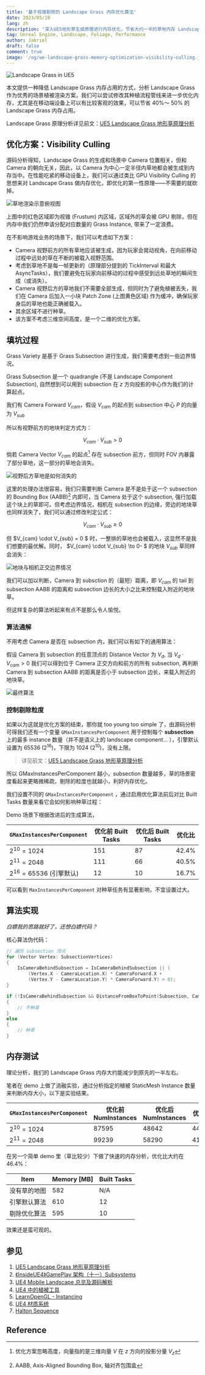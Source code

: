 ```yaml
---
title: '基于视锥剔除的 Landscape Grass 内存优化算法'
date: 2023/05/18
lang: zh
description: '深入UE5地形草生成原理进行内存优化，节省大约一半的草地内存 Landscape Grass memory pptimization by visibility culling'
tag: Unreal Engine, Landscape, Foliage, Performance
author: Jabriel
draft: false
comment: true
image: '/og/ue-landscape-grass-memory-optimization-visibility-culling.jpg'
---
```


![Landscape Grass in UE5](./landscaspe-grass-world.jpeg)

本文提供一种降低 Landscape Grass 内存占用的方式，分析 Landscape Grass 作为优秀的场景植被渲染方案，我们可以尝试修改其种植流程管线来进一步优化内存，尤其是在移动端设备上可以有比较客观的效果，可以节省 40%～ 50% 的 Landscape Grass 内存占用。

Landscape Grass 原理分析详见前文：[UE5 Landscape Grass 地形草原理分析](/posts/a-look-under-the-hood-at-unreal-engine-landscape-grass)

## 优化方案：Visibility Culling

源码分析得知，Landscape Grass 的生成和场景中 Camera 位置相关，但和 Camera 的朝向无关，因此，以 Camera 为中心一定半径内草地都会被生成到内存当中。在性能吃紧的移动设备上，我们可以通过类比 GPU Visibility Culling 的思想来对 Landscape Grass 做内存优化，即优化的第一性原理——不需要的就砍掉。

![草地渲染示意俯视图](./mem-opt-overview.png)

上图中的红色区域即为视锥 (Frustum) 内区域，区域外的草会被 GPU 剔除，但在内存中我们仍然申请分配对应数量的 Grass Instance, 带来了一定浪费。

在不影响游戏业务的场景下，我们可以考虑如下方案：

-   Camera 视野前方的所有草地应该被生成，因为玩家会晃动视角，在向前移动过程中远处的草在不断的被载入视野范围。
-   考虑到草地不是每一帧更新的（原理部分提到的 TickInterval 和最大 AsyncTasks），我们要避免在玩家向前移动的过程中感受到远处草地的瞬间生成（或消失）。
-   Camera 视野后方的草地我们不需要全部生成，但同时为了避免植被丢失，我们在 Camera 后加入一小块 Patch Zone (上图黄色区域) 作为缓冲，确保玩家身后的草地也能正确被载入。
-   其余区域不进行种草。
-   该方案不考虑三维空间高度，是一个二维的优化方案。

## 填坑过程

Grass Variety 是基于 Grass Subsection 进行生成，我们需要考虑到一些边界情况。

Grass Subsection 是一个 quadrangle (不是 Landscape Component Subsection), 自然想到可以用到 subsection 在 $z$ 方向投影的中心作为我们的计算起点。

我们有 Camera Forward $V_{cam}$，假设 $V_{cam}$ 的起点到 subsection 中心 $P$ 的向量为 $V_{sub}$

所以有视野前方的地块判定方式为：

$$
V_{cam} \cdot V_{sub} > 0
$$

倘若 Camera Vector $V_{cam}$ 的起点[^vector3to2] 存在 subsection 前方，但同时 FOV 内暴露了部分草地，这一部分的草地会消失。

[^vector3to2]: 优化方案忽略高度，向量指的是三维向量 $V$ 在 $z$ 方向的投影分量 $V_{z}$

![视野后方草地是如何消失的](./missing-grass.png)

这里的处理办法很容易，我们只需要判断 Camera 是不是处于这一个 subsection 的 Bounding Box (AABB)[^AABB] 内即可，当 Camera 处于这个 subsection, 强行加载这个块上的草即可。但考虑边界情况，相机在 subsection 的边缘，旁边的地块草也同样消失了，我们可以通过修改判定公式：

$$
V_{cam} \cdot V_{sub} \geq 0
$$

[^AABB]: AABB, Axis-Aligned Bounding Box, 轴对齐包围盒

但 $V_{cam} \cdot V_{sub} = 0 $ 时，一整排的草地也会被载入，这显然不是我们想要的最优解。同时， $V_{cam} \cdot V_{sub} \to 0- $ 的地块 $V_{sub}$ 草同样会消失：

![地块与相机正交边界情况](./grass-orthogonal.png)

我们可以加以判断，Camera 到 subsction 的（最短）距离，即 $V_{cam}$ 的 tail 到 subsection AABB 的距离和 subsection 边长的大小之比来控制载入附近的地块草。

但这样复杂的算法听起来有点不是那么令人愉悦。

### 算法通解

不用考虑 Camera 是否在 subsection 内，我们可以有如下的通用算法：

假设 Camera 到 subsection 的任意顶点的 Distance Vector 为 $V_{d}$, 当 $V_{d} \cdot V_{cam} > 0$ 我们可以得到位于 Camera 正交方向和前方的所有 subsection, 再判断 Camera 到 subsection AABB 的距离是否小于 subsection 边长，来载入附近的地块草。

![最终算法](./final-algorithm.png)

### 控制剔除粒度

如果以为这就是优化方案的结束，那你就 too young too simple 了，由源码分析可得我们还有一个变量 `GMaxInstancesPerComponent` 用于控制每个 **subsection** 上的最多 instance 数量（并不是语义上的 landscape component... ），引擎默认设置为 65536 ($2^{16}$)，下限为 1024 ($2^{10}$)，没有上限。

> 详见前文：[UE5 Landscape Grass 地形草原理分析](/posts/a-look-under-the-hood-at-unreal-engine-landscape-grass)

所以 GMaxInstancesPerComponent 越小，subsection 数量越多，草的场景密度看起来更略微稀疏，剔除的粒度也就越小，利好内存优化。

我们设置不同的 `GMaxInstancesPerComponent` ，通过启用优化算法前后对比 Built Tasks 数量来看它会如何影响种草过程：

Demo 场景下根据改进后的生成算法，

| `GMaxInstancesPerComponent` | 优化前 Built Tasks | 优化后 Built Tasks | 优化比 |
| --------------------------- | ------------------ | ------------------ | ------ |
| $2^{10}=1024$               | 151                | 87                 | 42.4%  |
| $2^{11}=2048$               | 111                | 66                 | 40.5%  |
| $2^{16}=65536$ (引擎默认)   | 12                 | 10                 | 16.7%  |

可以看到 `MaxInstancesPerComponent` 对种草任务有显著影响，不宜设置过大。

## 算法实现

_白嫖我的思路就好了，还想白嫖代码？_

核心算法伪代码：

```cpp showLineNumbers
// 遍历 subsection 顶点
for (Vector Vertex: SubsectionVertices)
{
	IsCameraBehindSubsection = IsCameraBehindSubsection || (
		(Vertex.X - CameraLocation.X) * CameraForward.X +
		(Vertex.Y - CameraLocation.Y) * CameraForward.Y) > 0);
}

if (!IsCameraBehindSubsection && DistanceFromBoxToPoint(Subsection, CameraLocation) > SubsectionWidth)
{
	// 不种草
}
else
{
	// 种草
}
```

## 内存测试

理论分析，我们的 Landscape Grass 内存大约能减少到原先的一半左右。

笔者在 demo 上做了消融实验，通过分析指定的植被 StaticMesh Instance 数量来判断内存大小，以下是实验结果。

| `GMaxInstancesPerComponent` | 优化前 NumInstances | 优化后 NumInstances | 优化比 |
| --------------------------- | ------------------- | ------------------- | ------ |
| $2^{10}=1024$               | 87595               | 48642               | 44.5%  |
| $2^{11}=2048$               | 99239               | 58290               | 41.3%  |

在另一个简单 demo 里（草比较少）下做了快速的内存分析，优化比大约在 46.4%：

| Item         | Memory [MB] | Built Tasks |
| ------------ | ----------- | ----------- |
| 没有草的地图 | 582         | N/A         |
| 引擎默认算法 | 610         | 12          |
| 剔除优化算法 | 595         | 10          |

效果还是蛮可观的。

## 参见

1. [UE5 Landscape Grass 地形草原理分析](/posts/a-look-under-the-hood-at-unreal-engine-landscape-grass)
2. [《InsideUE4》GamePlay 架构（十一）Subsystems](https://zhuanlan.zhihu.com/p/158717151)
3. [UE4 Mobile Landscape 总览及源码解析](https://zhuanlan.zhihu.com/p/144031549)
4. [UE4 中的植被工具](https://zhuanlan.zhihu.com/p/389430858)
5. [LearnOpenGL - Instancing](https://learnopengl.com/Advanced-OpenGL/Instancing)
6. [UE4 材质系统](https://papalqi.cn/ue4材质系统/)
7. [Halton Sequence](https://web.maths.unsw.edu.au/~josefdick/MCQMC_Proceedings/MCQMC_Proceedings_2012_Preprints/100_Keller_tutorial.pdf)

## Reference
